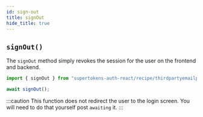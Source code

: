 ```yaml
---
id: sign-out
title: signOut
hide_title: true
---
```


## `signOut()`


The `signOut` method simply revokes the session for the user on the frontend and backend.

```jsx
import { signOut } from "supertokens-auth-react/recipe/thirdpartyemailpassword";

await signOut();
```

:::caution
This function does not redirect the user to the login screen. You will need to do that yourself post `awaiting` it.
:::